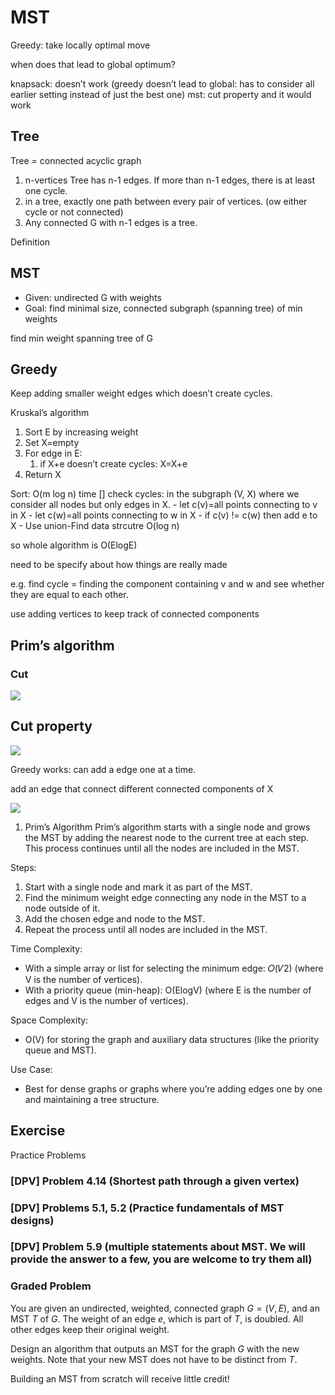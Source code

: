 # MST


Greedy: take locally optimal move

when does that lead to global optimum?

knapsack: doesn't work (greedy doesn't lead to global: has to consider all earlier setting instead of just the best one)
mst: cut property and it would work




## Tree

Tree = connected acyclic graph

1. n-vertices Tree has n-1 edges. If more than n-1 edges, there is at least one cycle.
2. in a tree, exactly one path between every pair of vertices. (ow either cycle or not connected)
3. Any connected G with n-1 edges is a tree.



Definition

::: {#def-}
## MST

- Given: undirected G with weights
- Goal: find minimal size, connected subgraph (spanning tree) of min weights

find min weight spanning tree of G

:::

## Greedy
Keep adding smaller weight edges which doesn't create cycles.


Kruskal's algorithm

1. Sort E by increasing weight
2. Set X=empty
3. For edge in E:
   1. if X+e doesn't create cycles: X=X+e
4. Return X

Sort: O(m log n) time []
check cycles: in the subgraph (V, X) where we consider all nodes but only edges in X.
    - let c(v)=all points connecting to v in X
    - let c(w)=all points connecting to w in X
    - if c(v) != c(w) then add e to X
  - Use union-Find data strcutre O(log n)
  

  so whole algorithm is O(ElogE)

need to be specify about how things are really made

e.g. find cycle = finding the component containing v and w and see whether they are equal to each other.


use adding vertices to keep track of connected components



## Prim's algorithm
### Cut
![](assests/img/20250220115928.png)


::: {#lem-}
## Cut property

![](assests/img/20250220120219.png)
:::

Greedy works: can add a edge one at a time. 

add an edge that connect different connected components of X




![](assests/img/20250220122719.png)


1. Prim's Algorithm
Prim's algorithm starts with a single node and grows the MST by adding the nearest node to the current tree at each step. This process continues until all the nodes are included in the MST.

Steps:

1. Start with a single node and mark it as part of the MST.
2. Find the minimum weight edge connecting any node in the MST to a node outside of it.
3. Add the chosen edge and node to the MST.
4. Repeat the process until all nodes are included in the MST.

Time Complexity:

- With a simple array or list for selecting the minimum edge: 𝑂(𝑉2) (where V is the number of vertices).
- With a priority queue (min-heap): O(ElogV) (where E is the number of edges and V is the number of vertices).

Space Complexity:

- O(V) for storing the graph and auxiliary data structures (like the priority queue and MST).

Use Case:

- Best for dense graphs or graphs where you're adding edges one by one and maintaining a tree structure.





## Exercise


Practice Problems

### [DPV] Problem 4.14 (Shortest path through a given vertex)

### [DPV] Problems 5.1, 5.2 (Practice fundamentals of MST designs)

### [DPV] Problem 5.9 (multiple statements about MST. We will provide the answer to a few, you are welcome to try them all)

### Graded Problem

You are given an undirected, weighted, connected graph $G=(V, E)$, and an MST $T$ of $G$. The weight of an edge $e$, which is part of $T$, is doubled. All other edges keep their original weight.

Design an algorithm that outputs an MST for the graph $G$ with the new weights. Note that your new MST does not have to be distinct from $T$.

Building an MST from scratch will receive little credit!


